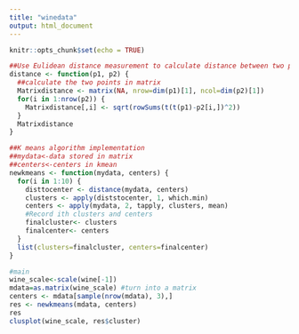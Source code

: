 ```yaml
---
title: "winedata"
output: html_document
---
```


```r
knitr::opts_chunk$set(echo = TRUE)
```

```r
##Use Eulidean distance measurement to calculate distance between two points
distance <- function(p1, p2) {
  ##calculate the two points in matrix
  Matrixdistance <- matrix(NA, nrow=dim(p1)[1], ncol=dim(p2)[1])
  for(i in 1:nrow(p2)) {
    Matrixdistance[,i] <- sqrt(rowSums(t(t(p1)-p2[i,])^2))
  }
  Matrixdistance
}
```


```r
##K means algorithm implementation
##mydata<-data stored in matrix
##centers<-centers in kmean
newkmeans <- function(mydata, centers) {
  for(i in 1:10) {
    disttocenter <- distance(mydata, centers)
    clusters <- apply(diststocenter, 1, which.min)
    centers <- apply(mydata, 2, tapply, clusters, mean)
    #Record ith clusters and centers
    finalcluster<- clusters
    finalcenter<- centers
  }
  list(clusters=finalcluster, centers=finalcenter)
}

```

```r
#main
wine_scale<-scale(wine[-1])
mdata=as.matrix(wine_scale) #turn into a matrix
centers <- mdata[sample(nrow(mdata), 3),] 
res <- newkmeans(mdata, centers)
res
clusplot(wine_scale, res$cluster)

```

